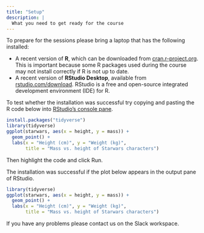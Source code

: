 ```yaml
---
title: "Setup"
description: |
  What you need to get ready for the course
---
```


To prepare for the sessions please bring a laptop that has the following installed:

- A recent version of **R**, which can be downloaded from <a href="https://cran.r-project.org" target="_blank">cran.r-project.org</a>. This is important because some R packages used during the course may not install correctly if R is not up to date.
- A recent version of **RStudio Desktop**, available from <a href="https://rstudio.com/products/rstudio/download/" target="_blank">rstudio.com/download</a>. RStudio is a free and open-source integrated development environment (IDE) for R.

To test whether the installation was successful try copying and pasting the R code below into <a href="images/rstudio_console.png" target="_blank">RStudio's console pane</a>.

```r
install.packages("tidyverse")
library(tidyverse)
ggplot(starwars, aes(x = height, y = mass)) +
  geom_point() +
  labs(x = "Height (cm)", y = "Weight (kg)",
       title = "Mass vs. height of Starwars characters")
```

Then highlight the code and click Run. 

The installation was successful if the plot below appears in the output pane of RStudio.

```r
library(tidyverse)
ggplot(starwars, aes(x = height, y = mass)) +
  geom_point() +
  labs(x = "Height (cm)", y = "Weight (kg)",
       title = "Mass vs. height of Starwars characters")
```

If you have any problems please contact us on the Slack workspace. 